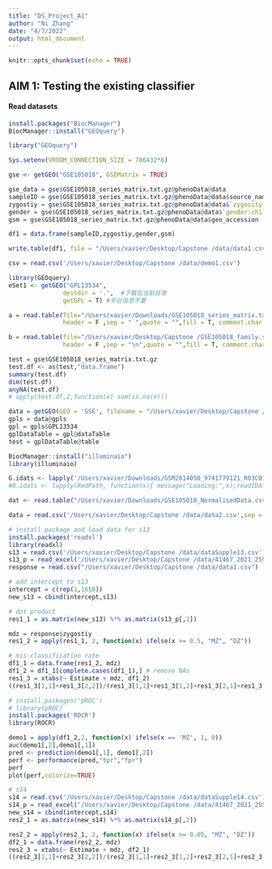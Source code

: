 ```yaml
---
title: "DS_Project_A1"
author: "Ni Zhang"
date: "4/7/2022"
output: html_document
---
```


```r
knitr::opts_chunk$set(echo = TRUE)
```

## AIM 1: Testing the existing classifier

#### Read datasets
```r
install.packages("BiocManager")
BiocManager::install("GEOquery")
```
```r
library("GEOquery")
```

```r
Sys.setenv(VROOM_CONNECTION_SIZE = 786432*6)
```

```r
gse <- getGEO("GSE105018", GSEMatrix = TRUE)
```

```r
gse_data = gse$GSE105018_series_matrix.txt.gz@phenoData@data
sampleID = gse$GSE105018_series_matrix.txt.gz@phenoData@data$source_name_ch1
zygostiy = gse$GSE105018_series_matrix.txt.gz@phenoData@data$`zygosity:ch1`
gender = gse$GSE105018_series_matrix.txt.gz@phenoData@data$`gender:ch1`
gsm = gse$GSE105018_series_matrix.txt.gz@phenoData@data$geo_accession
```

```r
df1 = data.frame(sampleID,zygostiy,gender,gsm)
```

```r
write.table(df1, file = "/Users/xavier/Desktop/Capstone /data/data1.csv",row.names=FALSE,col.names=TRUE,sep=",")
```

```r
csv = read.csv('/Users/xavier/Desktop/Capstone /data/demo1.csv')
```

```r
library(GEOquery)
eSet1 <- getGEO("GPL13534", 
               destdir = '.',  #下载在当前目录
               getGPL = T) #平台信息不要
```

```r
a = read.table(file="/Users/xavier/Downloads/GSE105018_series_matrix.txt",
               header = F ,sep = " ",quote = "",fill = T, comment.char = "!")
```


```r
b = read.table(file="/Users/xavier/Desktop/Capstone /GSE105018_family.soft",
               header = F ,sep = "\n",quote = "",fill = T, comment.char = "!")
```

```r
test = gse$GSE105018_series_matrix.txt.gz
test.df <- as(test,"data.frame")
summary(test.df)
dim(test.df)
anyNA(test.df)
# apply(test.df,2,function(x) sum(is.na(x)))
```


```r
data = getGEO(GEO = 'GSE', filename = "/Users/xavier/Desktop/Capstone /GSE105018_family.soft", GSEMatrix = TRUE)
gpls = data@gpls
gpl = gpls$GPL13534
gplDataTable = gpl@dataTable
test = gplDataTable@table
```

```r
BiocManager::install("illuminaio")
library(illuminaio)
```

```r
G.idats <- lapply('/Users/xavier/Downloads/GSM2814050_9741779121_R03C01_Grn.idat', function(x){ message("Loading:",x);readIDAT(x)})
#R.idats <- lapply(RedPath, function(x){ message("Loading:",x);readIDAT(x)})
```

```r
dat <- read.table("/Users/xavier/Downloads/GSE105018_NormalisedData.csv.gz",header=TRUE)
```

```r
data = read.csv('/Users/xavier/Desktop/Capstone /data/data2.csv',sep = ',')
```


```r
# install package and load data for s13
install.packages('readxl')
library(readxl)
s13 = read.csv('/Users/xavier/Desktop/Capstone /data/dataSupple13.csv')
s13_p = read_excel('/Users/xavier/Desktop/Capstone /data/41467_2021_25583_MOESM9_ESM.xlsx', sheet = 2)
response = read.csv("/Users/xavier/Desktop/Capstone /data/data1.csv")
```

```r
# add intercept to s13
intercept = c(rep(1,1658))
new_s13 = cbind(intercept,s13)
```

```r
# dot product
res1_1 = as.matrix(new_s13) %*% as.matrix(s13_p[,2]) 
```

```r
mdz = response$zygostiy
res1_2 = apply(res1_1, 2, function(x) ifelse(x >= 0.5, "MZ", "DZ"))
```

```r
# mis-classification rate
df1_1 = data.frame(res1_2, mdz)
df1_2 = df1_1[complete.cases(df1_1),] # remove NAs
res1_3 = xtabs(~ Estimate + mdz, df1_2)
((res1_3[1,1]+res1_3[2,2])/(res1_3[1,1]+res1_3[1,2]+res1_3[2,1]+res1_3[2,2]))
```

```r
# install.packages('pROC')
# library(pROC)
install.packages('ROCR')
library(ROCR)
```

```r
demo1 = apply(df1_2,2, function(x) ifelse(x == 'MZ', 1, 0))
auc(demo1[,2],demo1[,1])
pred <- prediction(demo1[,1], demo1[,2])
perf <- performance(pred,"tpr","fpr")
perf
plot(perf,colorize=TRUE)
```

```r
# s14 
s14 = read.csv('/Users/xavier/Desktop/Capstone /data/dataSupple14.csv')
s14_p = read_excel('/Users/xavier/Desktop/Capstone /data/41467_2021_25583_MOESM9_ESM.xlsx', sheet = 3)
new_s14 = cbind(intercept,s14)
res2_1 = as.matrix(new_s14) %*% as.matrix(s14_p[,2])
```

```r
res2_2 = apply(res2_1, 2, function(x) ifelse(x >= 0.05, "MZ", "DZ"))
df2_1 = data.frame(res2_2, mdz)
res2_3 = xtabs(~ Estimate + mdz, df2_1)
((res2_3[1,1]+res2_3[2,2])/(res2_3[1,1]+res2_3[1,2]+res2_3[2,1]+res2_3[2,2]))
```
